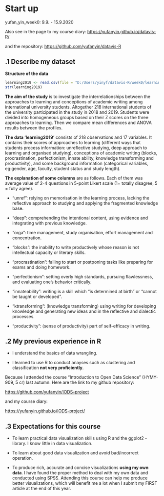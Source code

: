 # Start up

yufan_yin_week0: 9.9. - 15.9.2020

Also see in the page to my course diary: <https://yufanyin.github.io/datavis-R/>

and the repository: <https://github.com/yufanyin/datavis-R>

## .1 Describe my dataset

**Structure of the data**

```{r}
learning2019 <- read.csv(file = "D:/Users/yinyf/datavis-R/week0/learning2019.csv", stringsAsFactors = TRUE) 
str(learning2019)
```

**The aim of the study** is to investigate the interrelationships between the approaches to learning and conceptions of academic writing among international university students. Altogether 218 international students of the university participated in the study in 2018 and 2019. Students were divided into homogeneous groups based on their Z scores on the three approaches to learning. Then we compare mean differences and ANOVA results between the profiles.

**The data 'learning2019'** consists of 218 observations and 17 variables. It contains their scores of approaches to learning (different ways that students process information: unreflective studying, deep approach to learning and organised studying), conceptions of academic writing (blocks, procrastination, perfectionism, innate ability, knowledge transforming and productivity), and some background information (categorical variables, eg:gender, age, faculty, student status and study length).

**The explanation of some columns** are as follows. Each of them was average value of 2-4 questions in 5-point Likert scale (1= totally disagree, 5 = fully agree).

- "unref": relying on memorisation in the learning process, lacking the reflective approach to studying and applying the fragmented knowledge base.

- "deep": comprehending the intentional content, using evidence and integrating with previous knowledge.

- "orga": time management, study organisation, effort management and concentration.

- "blocks": the inability to write productively whose reason is not intellectual capacity or literary skills.

- "procrastination": failing to start or postponing tasks like preparing for exams and doing homework.

- "perfectionism": setting overly high standards, pursuing flawlessness, and evaluating one’s behavior critically.

- "innateability": writing is a skill which "is determined at birth" or "cannot be taught or developed".

- "ktransforming": (knowledge transforming) using writing for developing knowledge and generating new ideas and in the reflective and dialectic processes.

- "productivity": (sense of productivity) part of self-efficacy in writing.

## .2 My previous experience in R

- I understand the basics of data wrangling.

- I learned to use R to conduct anayses such as clustering and classification **not very proficiently**.

Because I attended the course "Introduction to Open Data Science" (HYMY-909, 5 cr) last autumn. Here are the link to my github repository:

<https://github.com/yufanyin/IODS-project>

and my course diary:

<https://yufanyin.github.io/IODS-project/>

## .3 Expectations for this course

- To learn practical data visualization skills using R and the ggplot2 -library. I know little in data visualization.

- To learn about good data visualization and avoid bad/incorrect operation. 

- To produce rich, accurate and concise visualizations **using my own data**. I have found the proper method to deal with my own data and conducted using SPSS. Attending this course can help me produce better visualizations, which will benefit me a lot when I submit my FIRST article at the end of this year.


